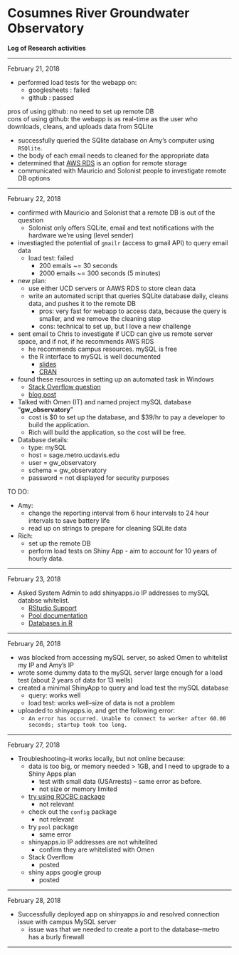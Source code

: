 # Cosumnes River Groundwater Observatory  

**Log of Research activities**  

***

February 21, 2018  

* performed load tests for the webapp on:  
    + googlesheets : failed  
    + github : passed

pros of using github: no need to set up remote DB  
cons of using github: the webapp is as real-time as the user who downloads, cleans, and uploads data from SQLite  


* successfully queried the SQlite database on Amy's computer using `RSQlite`.  
* the body of each email needs to cleaned for the appropriate data  
* determined that [AWS RDS](https://aws.amazon.com/rds/) is an option for remote storage  
* communicated with Mauricio and Solonist people to investigate remote DB options  

***

February 22, 2018  

* confirmed with Mauricio and Solonist that a remote DB is out of the question  
    + Solonist only offers SQLite, email and text notifications with the hardware we're using (level sender)  
* investiagted the potential of `gmailr` (access to gmail API) to query email data  
    + load test: failed  
        + 200 emails ~= 30 seconds  
        + 2000 emails ~= 300 seconds (5 minutes)  
* new plan:  
    + use either UCD servers or AAWS RDS to store clean data  
    + write an automated script that queries SQLite database daily, cleans data, and pushes it to the remote DB  
        + pros: very fast for webapp to access data, because the query is smaller, and we remove the cleaning step  
        + cons: technical to set up, but I love a new challenge  
* sent email to Chris to investigate if UCD can give us remote server space, and if not, if he recommends AWS RDS  
    + he recommends campus resources. mySQL is free  
    + the R interface to mySQL is well documented  
        + [slides](https://www.slideshare.net/RsquaredIn/rmysql-tutorial-for-beginners)  
        + [CRAN](https://cran.r-project.org/web/packages/RMySQL/RMySQL.pdf)  
* found these resources in setting up an automated task in Windows  
    + [Stack Overflow question](https://stackoverflow.com/questions/2793389/scheduling-r-script)  
    + [blog post](https://www.techradar.com/news/software/applications/how-to-automate-tasks-in-windows-1107254)  
* Talked with Omen (IT) and named project mySQL database "**gw_observatory**"  
    + cost is $0 to set up the database, and $39/hr to pay a developer to build the application.  
    + Rich will build the application, so the cost will be free.  
* Database details:  
    + type: mySQL  
    + host = sage.metro.ucdavis.edu  
    + user = gw_observatory  
    + schema = gw_observatory  
    + password = not displayed for security purposes  


TO DO:  

* Amy:  
    + change the reporting interval from 6 hour intervals to 24 hour intervals to save battery life  
    + read up on strings to prepare for cleaning SQLite data  
* Rich:  
    + set up the remote DB  
    + perform load tests on Shiny App -  aim to account for 10 years of hourly data.  

***

February 23, 2018  

* Asked System Admin to add shinyapps.io IP addresses to mySQL databse whitelist.  
    + [RStudio Support](https://support.rstudio.com/hc/en-us/articles/217592507-How-do-I-give-my-application-on-shinyapps-io-access-to-my-remote-database-#)  
    + [Pool documentation](https://cran.r-project.org/web/packages/pool/pool.pdf)  
    + [Databases in R](http://db.rstudio.com/pool/)  

    

***

February 26, 2018  

* was blocked from accessing mySQL server, so asked Omen to whitelist my IP and Amy's IP  
* wrote some dummy data to the mySQL server large enough for a load test (about 2 years of data for 13 wells)  
* created a minimal ShinyApp to query and load test the mySQL database  
    + query: works well  
    + load test: works well--size of data is not a problem  
* uploaded to shinyapps.io, and get the following error:  
    + `An error has occurred. Unable to connect to worker after 60.00 seconds; startup took too long.`  


***

February 27, 2018  

* Troubleshooting--it works locally, but not online because:  
    + data is too big, or memory needed > 1GB, and I need to upgrade to a Shiny Apps plan  
        + test with small data (USArrests) -- same error as before.  
        + not size or memory limited  
    + [try using ROCBC package](http://docs.rstudio.com/shinyapps.io/applications.html#config-package)  
        + not relevant  
    + check out the `config` package  
        + not relevant  
    + try `pool` package  
        + same error  
    + shinyapps.io IP addresses are not whitelited  
        + confirm they are whitelisted with Omen  
    + Stack Overflow  
        + posted  
    + shiny apps google group  
        + posted  
    
    
***

February 28, 2018  

* Successfully deployed app on shinyapps.io and resolved connection issue with campus MySQL server  
    + issue was that we needed to create a port to the database--metro has a burly firewall  

***



